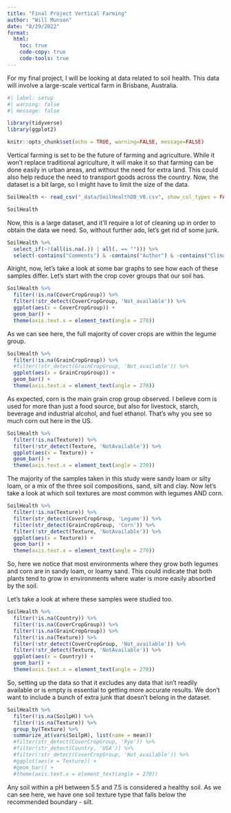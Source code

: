 ```yaml
---
title: "Final Project Vertical Farming"
author: "Will Munson"
date: "8/29/2022"
format:
  html:
    toc: true
    code-copy: true
    code-tools: true
---
```


For my final project, I will be looking at data related to soil health. This data will involve a large-scale vertical farm in Brisbane, Australia. 
```r
#| label: setup
#| warning: false
#| message: false

library(tidyverse)
library(ggplot2)

knitr::opts_chunk$set(echo = TRUE, warning=FALSE, message=FALSE)
```

Vertical farming is set to be the future of farming and agriculture. While it won't replace traditional agriculture, it will make it so that farming can be done easily in urban areas, and without the need for extra land. This could also help reduce the need to transport goods across the country. Now, the dataset is a bit large, so I might have to limit the size of the data. 

```r
SoilHealth <- read_csv("_data/SoilHealthDB_V0.csv", show_col_types = FALSE)

SoilHealth
```

Now, this is a large dataset, and it'll require a lot of cleaning up in order to obtain the data we need. So, without further ado, let's get rid of some junk.

```r
SoilHealth %>%
  select_if(~!(all(is.na(.)) | all(. == ""))) %>%
  select(-contains("Comments") & -contains("Author") & -contains("ClimateType") & -contains("Journal") & -contains("_C") & -contains("_T"))
```

Alright, now, let's take a look at some bar graphs to see how each of these samples differ. Let's start with the crop cover groups that our soil has. 

```r
SoilHealth %>%
  filter(!is.na(CoverCropGroup)) %>%
  filter(!str_detect(CoverCropGroup, 'Not_available')) %>%
  ggplot(aes(x = CoverCropGroup)) +
  geom_bar() +
  theme(axis.text.x = element_text(angle = 270))
```

As we can see here, the full majority of cover crops are within the legume group.

```r
SoilHealth %>%
  filter(!is.na(GrainCropGroup)) %>%
  #filter(!str_detect(GrainCropGroup, 'Not_available')) %>%
  ggplot(aes(x = GrainCropGroup)) +
  geom_bar() +
  theme(axis.text.x = element_text(angle = 270))
```

As expected, corn is the main grain crop group observed. I believe corn is used for more than just a food source, but also for livestock, starch, beverage and industrial alcohol, and fuel ethanol. That's why you see so much corn out here in the US. 

```r
SoilHealth %>%
  filter(!is.na(Texture)) %>%
  filter(!str_detect(Texture, 'NotAvailable')) %>%
  ggplot(aes(x = Texture)) +
  geom_bar() +
  theme(axis.text.x = element_text(angle = 270))
```

The majority of the samples taken in this study were sandy loam or silty loam, or a mix of the three soil compositions, sand, silt and clay. Now let's take a look at which soil textures are most common with legumes AND corn. 

```r
SoilHealth %>%
  filter(!is.na(Texture)) %>%
  filter(str_detect(CoverCropGroup, 'Legume')) %>%
  filter(str_detect(GrainCropGroup, 'Corn')) %>%
  filter(!str_detect(Texture, 'NotAvailable')) %>%
  ggplot(aes(x = Texture)) +
  geom_bar() +
  theme(axis.text.x = element_text(angle = 270))
```

So, here we notice that most environments where they grow both legumes and corn are in sandy loam, or loamy sand. This could indicate that both plants tend to grow in environments where water is more easily absorbed by the soil. 

Let's take a look at where these samples were studied too.
```r
SoilHealth %>%
  filter(!is.na(Country)) %>%
  filter(!is.na(CoverCropGroup)) %>%
  filter(!is.na(GrainCropGroup)) %>%
  filter(!is.na(Texture)) %>%
  filter(!str_detect(CoverCropGroup, 'Not_available')) %>%
  filter(!str_detect(Texture, 'NotAvailable')) %>%
  ggplot(aes(x = Country)) +
  geom_bar() +
  theme(axis.text.x = element_text(angle = 270))
```

So, setting up the data so that it excludes any data that isn't readily available or is empty is essential to getting more accurate results. We don't want to include a bunch of extra junk that doesn't belong in the dataset. 

```r
SoilHealth %>%
  filter(!is.na(SoilpH)) %>%
  filter(!is.na(Texture)) %>%
  group_by(Texture) %>%
  summarize_at(vars(SoilpH), list(name = mean))
  #filter(str_detect(CoverCropGroup, 'Rye')) %>%
  #filter(str_detect(Country, 'USA')) %>%
  #filter(!str_detect(CoverCropGroup, 'Not_available')) %>%
  #ggplot(aes(x = Texture)) +
  #geom_bar() +
  #theme(axis.text.x = element_text(angle = 270))
```

Any soil within a pH between 5.5 and 7.5 is considered a healthy soil. As we can see here, we have one soil texture type that falls below the recommended boundary - silt. 
